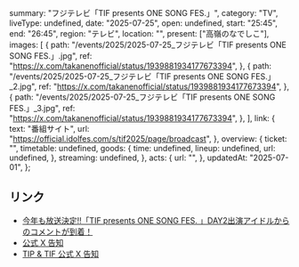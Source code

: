   summary: "フジテレビ「TIF presents ONE SONG FES.」",
  category: "TV",
  liveType: undefined,
  date: "2025-07-25",
  open: undefined,
  start: "25:45",
  end: "26:45",
  region: "テレビ",
  location: "",
  present: ["高嶺のなでしこ"],
  images: [
    {
      path: "/events/2025/2025-07-25_フジテレビ「TIF presents ONE SONG FES.」.jpg",
      ref: "https://x.com/takanenofficial/status/1939881934177673394",
    },
    {
      path: "/events/2025/2025-07-25_フジテレビ「TIF presents ONE SONG FES.」_2.jpg",
      ref: "https://x.com/takanenofficial/status/1939881934177673394",
    },
    {
      path: "/events/2025/2025-07-25_フジテレビ「TIF presents ONE SONG FES.」_3.jpg",
      ref: "https://x.com/takanenofficial/status/1939881934177673394",
    },
  ],
  link: {
    text: "番組サイト",
    url: "https://official.idolfes.com/s/tif2025/page/broadcast",
  },
  overview: {
    ticket: "",
    timetable: undefined,
    goods: {
      time: undefined,
      lineup: undefined,
      url: undefined,
    },
    streaming: undefined,
  },
  acts: {
    url: "",
  },
  updatedAt: "2025-07-01",
};

## リンク

- [今年も放送決定!!「TIF presents ONE SONG FES. 」DAY2出演アイドルからのコメントが到着！](https://www.youtube.com/watch?v=YXundEwrTLY)
- [公式 X 告知](https://x.com/takanenofficial/status/1939881934177673394)
- [TIP & TIF 公式 X 告知](https://x.com/TIP_TIF_staff/status/1939881657504563680)
